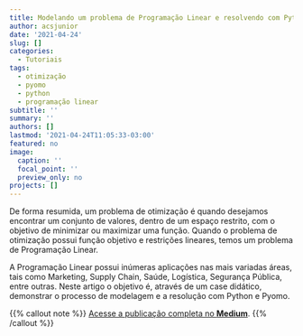 ```yaml
---
title: Modelando um problema de Programação Linear e resolvendo com Python e Pyomo
author: acsjunior
date: '2021-04-24'
slug: []
categories:
  - Tutoriais
tags:
  - otimização
  - pyomo
  - python
  - programação linear
subtitle: ''
summary: ''
authors: []
lastmod: '2021-04-24T11:05:33-03:00'
featured: no
image:
  caption: ''
  focal_point: ''
  preview_only: no
projects: []
---
```


De forma resumida, um problema de otimização é quando desejamos encontrar um conjunto de valores, dentro de um espaço restrito, com o objetivo de minimizar ou maximizar uma função. Quando o problema de otimização possui função objetivo e restrições lineares, temos um problema de Programação Linear.

A Programação Linear possui inúmeras aplicações nas mais variadas áreas, tais como Marketing, Supply Chain, Saúde, Logística, Segurança Pública, entre outras. Neste artigo o objetivo é, através de um case didático, demonstrar o processo de modelagem e a resolução com Python e Pyomo.

{{% callout note %}}
[Acesse a publicação completa no **Medium**](https://juniorssz.medium.com/modelando-um-problema-de-programação-linear-e-resolvendo-com-python-e-pyomo-af92f0f441cc).
{{% /callout %}}
